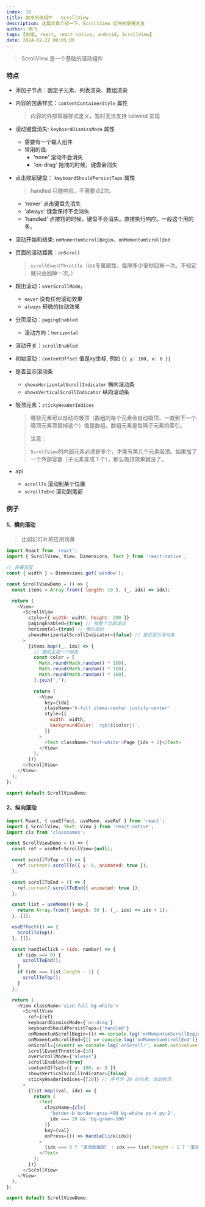 ```yaml
---
index: 10
title: 常用系统组件 - ScrollView
description: 这篇文章介绍一下，ScrollView 组件的使用方法
author: 杨飞
tags: [前端, react, react native, android, ScrollView]
date: 2024-02-22 00:05:00
---
```


> ScrollView 是一个基础的滚动组件

### 特点

- 添加子节点：固定子元素、列表渲染、数组渲染

- 内容的包裹样式：`contentContainerStyle` 属性
  > 内容的外部容器样式定义，暂时无法支持 tailwind 实现

- 滚动键盘消失: `keyboardDismissMode` 属性
  - 需要有一个输入组件
  - 常用的值:
    - 'none' 滚动不会消失
    - 'on-drag' 拖拽的时候，键盘会消失

- 点击收起键盘： `keyboardShouldPersistTaps` 属性
  > handled 只能响应，不需要点2次。
  - 'never' 点击键盘先消失
  - 'always' 键盘保持不会消失
  - 'handled' 点按钮的时候，键盘不会消失。直接执行响应。一般这个用的多。

- 滚动开始和结束: `onMomentumScrollBegin`、`onMomentumScrollEnd`

- 页面的滚动距离：`onScroll`
  > `scrollEventThrottle`（ios专属属性，每隔多少毫秒回掉一次。不指定就只会回掉一次。）

- 超出滚动：`overScrollMode`，
  - `never` 没有任何滚动效果
  - `always` 轻微的拉动效果

- 分页滚动：`pagingEnabled`
  - 滚动方向：`horizontal`

- 滚动开关：`scrollEnabled`

- 初始滚动：`contentOffset` 值是xy坐标, 例如 `{{ y: 100, x: 0 }}`

- 是否显示滚动条
  - `showsHorizontalScrollIndicator` 横向滚动条
  - `showsVerticalScrollIndicator` 纵向滚动条

- 吸顶元素：`stickyHeaderIndices`
  > 哪些元素可以自动的吸顶（数组的每个元素会自动吸顶，一直到下一个吸顶元素顶替掉这个）值是数组，数组元素是每隔子元素的索引。
  >
  > 注意：
  >
  > `ScrollView`的内部元素必须是多个，才能有第几个元素吸顶。如果加了一个外部容器（子元素变成 1 个），那么吸顶效果就没了。

- api
  - `scrollTo` 滚动到某个位置
  - `scrollToEnd` 滚动到尾部


### 例子

#### 1、横向滚动
> 比如幻灯片的应用场景

```javascript
import React from 'react';
import { ScrollView, View, Dimensions, Text } from 'react-native';

// 屏幕宽度
const { width } = Dimensions.get('window');

const ScrollViewDemo = () => {
  const items = Array.from({ length: 10 }, (_, idx) => idx);

  return (
    <View>
      <ScrollView
        style={{ width: width, height: 200 }}
        pagingEnabled={true} // 按整个页面滚动
        horizontal={true} // 横向滚动
        showsHorizontalScrollIndicator={false} // 是否显示滚动条
      >
        {items.map((_, idx) => {
          // 随机生成一个颜色
          const color = [
            Math.round(Math.random() * 160),
            Math.round(Math.random() * 160),
            Math.round(Math.random() * 160),
          ].join(',');

          return (
            <View
              key={idx}
              className='h-full items-center justify-center'
              style={{
                width: width,
                backgroundColor: `rgb(${color})`,
              }}
            >
              <Text className='text-white'>Page {idx + 1}</Text>
            </View>
          );
        })}
      </ScrollView>
    </View>
  );
};

export default ScrollViewDemo;
```

#### 2、纵向滚动

```javascript
import React, { useEffect, useMemo, useRef } from 'react';
import { ScrollView, Text, View } from 'react-native';
import cls from 'classnames';

const ScrollViewDemo = () => {
  const ref = useRef<ScrollView>(null);

  const scrollToTop = () => {
    ref.current?.scrollTo({ y: 0, animated: true });
  };

  const scrollToEnd = () => {
    ref.current?.scrollToEnd({ animated: true });
  };

  const list = useMemo(() => {
    return Array.from({ length: 50 }, (_, idx) => idx + 1);
  }, []);

  useEffect(() => {
    scrollToTop();
  }, []);

  const handleClick = (idx: number) => {
    if (idx === 0) {
      scrollToEnd();
    }
    if (idx === list.length - 1) {
      scrollToTop();
    }
  };

  return (
    <View className='size-full bg-white'>
      <ScrollView
        ref={ref}
        keyboardDismissMode={'on-drag'}
        keyboardShouldPersistTaps={'handled'}
        onMomentumScrollBegin={() => console.log('onMomentumScrollBegin')}
        onMomentumScrollEnd={() => console.log('onMomentumScrollEnd')}
        onScroll={(event) => console.log('onScroll:', event.nativeEvent.contentOffset.y)}
        scrollEventThrottle={16}
        overScrollMode={'always'}
        scrollEnabled={true}
        contentOffset={{ y: 100, x: 0 }}
        showsVerticalScrollIndicator={false}
        stickyHeaderIndices={[20]} // 序号为 20 的元素，自动吸顶
      >
        {list.map((val, idx) => {
          return (
            <Text
              className={cls(
                'border-b border-gray-400 bg-white px-4 py-2',
                idx === 20 && 'bg-green-500'
              )}
              key={val}
              onPress={() => handleClick(idx)}
            >
              {idx === 0 ? '滚动到尾部' : idx === list.length - 1 ? '滚动到顶部' : `item-${val}`}
            </Text>
          );
        })}
      </ScrollView>
    </View>
  );
};

export default ScrollViewDemo;
```
